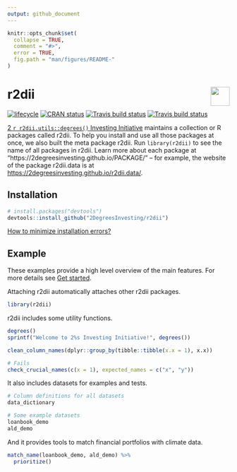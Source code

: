 ```yaml
---
output: github_document 
---
```

<!-- README.md is generated from README.Rmd. Please edit that file -->

```r
knitr::opts_chunk$set(
  collapse = TRUE,
  comment = "#>",
  error = TRUE,
  fig.path = "man/figures/README-"
)
```

# r2dii <a href='https://github.com/2DegreesInvesting/r2dii'><img src='https://imgur.com/A5ASZPE.png' align='right' height='43' /></a>

<!-- badges: start -->
[![lifecycle](https://img.shields.io/badge/lifecycle-experimental-orange.svg)](https://www.tidyverse.org/lifecycle/#experimental)
[![CRAN status](https://www.r-pkg.org/badges/version/r2dii)](https://CRAN.R-project.org/package=r2dii)
[![Travis build status](https://travis-ci.org/2DegreesInvesting/r2dii.svg?branch=master)](https://travis-ci.org/2DegreesInvesting/r2dii)
[![Travis build status](https://travis-ci.com/2degreesinvesting/r2dii.svg?branch=master)](https://travis-ci.com/2degreesinvesting/r2dii)
<!-- badges: end -->

[2 `r r2dii.utils::degrees()` Investing Initiative](https://2degrees-investing.org/) maintains a collection or R packages called r2dii. To help you install and use all those packages at once, we also built the meta package r2dii. Run `library(r2dii)` to see the name of all packages in r2dii. Learn more about each package at "https://2degreesinvesting.github.io/PACKAGE/" -- for example, the website of the package r2dii.data is at <https://2degreesinvesting.github.io/r2dii.data/>.

## Installation

```r
# install.packages("devtools")
devtools::install_github("2DegreesInvesting/r2dii")
```

[How to minimize installation errors?](https://gist.github.com/maurolepore/a0187be9d40aee95a43f20a85f4caed6#installation)

## Example

These examples provide a high level overview of the main features. For more details see [Get started](articles/r2dii.html).

Attaching r2dii automatically attaches other r2dii packages.

```r
library(r2dii)
```

r2dii includes some utility functions.

```r
degrees()
sprintf("Welcome to 2%s Investing Initiative!", degrees())

clean_column_names(dplyr::group_by(tibble::tibble(x.x = 1), x.x))

# Fails
check_crucial_names(c(x = 1), expected_names = c("x", "y"))
```

It also includes datasets for examples and tests.

```r
# Column definitions for all datasets
data_dictionary

# Some example datasets
loanbook_demo
ald_demo
```

And it provides tools to match financial portfolios with climate data.

```r
match_name(loanbook_demo, ald_demo) %>% 
  prioritize()
```


